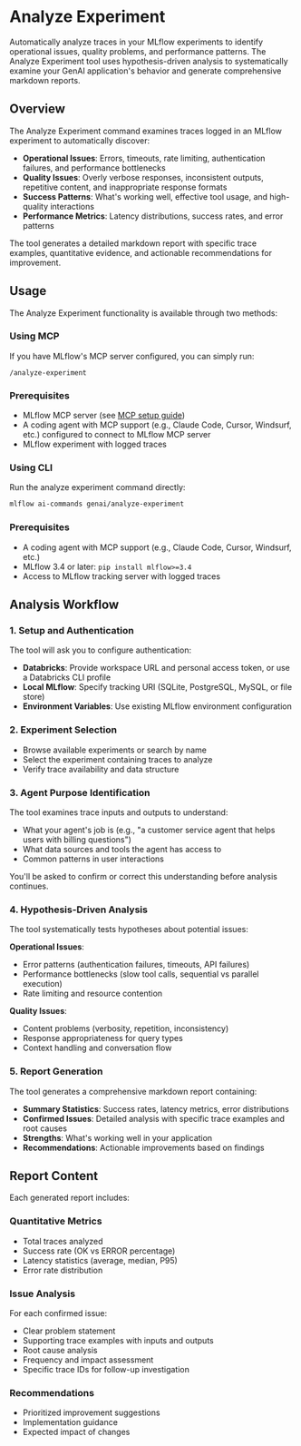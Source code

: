 
# Analyze Experiment

Automatically analyze traces in your MLflow experiments to identify operational issues, quality problems, and performance patterns. The Analyze Experiment tool uses hypothesis-driven analysis to systematically examine your GenAI application's behavior and generate comprehensive markdown reports.

## Overview

The Analyze Experiment command examines traces logged in an MLflow experiment to automatically discover:

- **Operational Issues**: Errors, timeouts, rate limiting, authentication failures, and performance bottlenecks
- **Quality Issues**: Overly verbose responses, inconsistent outputs, repetitive content, and inappropriate response formats
- **Success Patterns**: What's working well, effective tool usage, and high-quality interactions
- **Performance Metrics**: Latency distributions, success rates, and error patterns

The tool generates a detailed markdown report with specific trace examples, quantitative evidence, and actionable recommendations for improvement.

## Usage

The Analyze Experiment functionality is available through two methods:

<Tabs>
<TabItem value="mcp" label="MCP" default>

### Using MCP

If you have MLflow's MCP server configured, you can simply run:

```
/analyze-experiment
```

### Prerequisites
- MLflow MCP server (see [MCP setup guide](/genai/mcp/))
- A coding agent with MCP support (e.g., Claude Code, Cursor, Windsurf, etc.) configured to connect to MLflow MCP server
- MLflow experiment with logged traces

</TabItem>
<TabItem value="cli" label="CLI">

### Using CLI

Run the analyze experiment command directly:

```bash
mlflow ai-commands genai/analyze-experiment
```

### Prerequisites
- A coding agent with MCP support (e.g., Claude Code, Cursor, Windsurf, etc.)
- MLflow 3.4 or later: `pip install mlflow>=3.4`
- Access to MLflow tracking server with logged traces

</TabItem>
</Tabs>

## Analysis Workflow

### 1. Setup and Authentication

The tool will ask you to configure authentication:

- **Databricks**: Provide workspace URL and personal access token, or use a Databricks CLI profile
- **Local MLflow**: Specify tracking URI (SQLite, PostgreSQL, MySQL, or file store)
- **Environment Variables**: Use existing MLflow environment configuration

### 2. Experiment Selection

- Browse available experiments or search by name
- Select the experiment containing traces to analyze
- Verify trace availability and data structure

### 3. Agent Purpose Identification

The tool examines trace inputs and outputs to understand:
- What your agent's job is (e.g., "a customer service agent that helps users with billing questions")
- What data sources and tools the agent has access to
- Common patterns in user interactions

You'll be asked to confirm or correct this understanding before analysis continues.

### 4. Hypothesis-Driven Analysis

The tool systematically tests hypotheses about potential issues:

**Operational Issues**:
- Error patterns (authentication failures, timeouts, API failures)
- Performance bottlenecks (slow tool calls, sequential vs parallel execution)
- Rate limiting and resource contention

**Quality Issues**:
- Content problems (verbosity, repetition, inconsistency)
- Response appropriateness for query types
- Context handling and conversation flow

### 5. Report Generation

The tool generates a comprehensive markdown report containing:
- **Summary Statistics**: Success rates, latency metrics, error distributions
- **Confirmed Issues**: Detailed analysis with specific trace examples and root causes
- **Strengths**: What's working well in your application
- **Recommendations**: Actionable improvements based on findings

## Report Content

Each generated report includes:

### Quantitative Metrics
- Total traces analyzed
- Success rate (OK vs ERROR percentage)
- Latency statistics (average, median, P95)
- Error rate distribution

### Issue Analysis
For each confirmed issue:
- Clear problem statement
- Supporting trace examples with inputs and outputs
- Root cause analysis
- Frequency and impact assessment
- Specific trace IDs for follow-up investigation

### Recommendations
- Prioritized improvement suggestions
- Implementation guidance
- Expected impact of changes